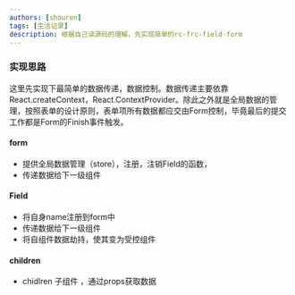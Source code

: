 ```yaml
---
authors: [shouren]
tags: [生活记录]
description: 根据自己读源码的理解，先实现简单的rc-frc-field-form
---
```


### 实现思路

这里先实现下最简单的数据传递，数据控制。数据传递主要依靠React.createContext，React.ContextProvider。除此之外就是全局数据的管理，按照表单的设计原则，表单项所有数据都应交由Form控制，毕竟最后的提交工作都是Form的Finish事件触发。

<!--truncate-->

#### form
* 提供全局数据管理（store），注册，注销Field的函数，
* 传递数据给下一级组件
#### Field

* 将自身name注册到form中
* 传递数据给下一级组件
* 将自组件数据劫持，使其变为受控组件

#### children

* chidlren 子组件 ，通过props获取数据




